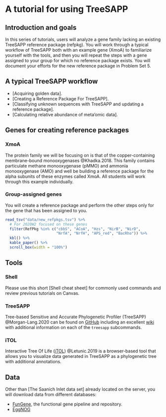 # A tutorial for using TreeSAPP

## Introduction and goals

In this series of tutorials, users will analyze a gene family lacking an existing TreeSAPP reference package (refpkg). You will work through a typical workflow of TreeSAPP both with an example gene (XmoA) to familiarize yourself with the tools, and then you will repeat the steps with a gene assigned to your group for which no reference package exists. You will document your efforts for the new reference package in Problem Set 5.

## A typical TreeSAPP workflow

-   [Acquiring golden data].
-   [Creating a Reference Package For TreeSAPP].
-   [Classifying unknown sequences with TreeSAPP and updating a reference package].
-   [Calculating relative abundance of meta'omic data].

## Genes for creating reference packages

### XmoA

The protein family we will be focusing on is that of the copper-containing membrane-bound monooxygenases @Khadka.2018. This family contains particulate methane monooxygenase (pMMO) and ammonia monooxygenase (AMO) and well be building a reference package for the alpha subunits of these enzymes called XmoA. All students will work through this example individually.

### Group-assigned genes

You will create a reference package and perform the other steps only for the gene that has been assigned to you.

```r
read_tsv("data/new_refpkgs.tsv") %>% 
  # For 2020W2 focused on these genes
  filter(RefPkg %in% c("cbbS", "ACoA", "Hzs", "NirB", "NirD",
                       "NrfA", "NrfH", "APS_red", "BacRho")) %>% 
  kbl() %>% 
  kable_paper() %>%
  scroll_box(width = "100%")
```

## Tools

### Shell

Please use this short [Shell cheat sheet] for commonly used commands and review previous tutorials on Canvas. 

### TreeSAPP

Tree-based Sensitive and Accurate Phylogenetic Profiler (TreeSAPP) @Morgan-Lang.2020 can be found on [GitHub](https://github.com/hallamlab/TreeSAPP) including an excellent [wiki](https://github.com/hallamlab/TreeSAPP/wiki) with additional information on each of the `treesapp` subcommands.

### iTOL

Interactive Tree Of Life ([iTOL](https://itol.embl.de/)) @Letunic.2019 is a browser-based tool that allows you to visualize data generated in TreeSAPP as a phylogenetic tree with additional annotations.

## Data

Other than [The Saanich Inlet data set] already located on the server, you will download data from different databases:

-   [FunGene](http://fungene.cme.msu.edu/), the functional gene pipeline and repository.
-   [EggNOG](http://eggnog5.embl.de/#/app/home)
